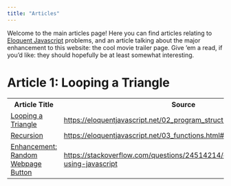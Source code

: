 ```yaml
---
title: "Articles"
---
```


Welcome to the main articles page! Here you can find articles relating to [Eloquent Javascript](https://eloquentjavascript.net/) problems, and an article talking about the major enhancement to this website: the cool movie trailer page. Give 'em a read, if you'd like: they should hopefully be at least somewhat interesting.

```{=html}
<h1>Article 1: Looping a Triangle</h1>
<table id = "articles">
<tbody>
    <tr>
        <th> Article Title </th>
        <th> Source </th>
    </tr>
    <tr>
        <td> <a target="_self" href="https://tspur1066.github.io/personal-thomas-spurlock/articles/article_01.html"> Looping a Triangle</a></td>
        <td> <a target="_blank" href=https://eloquentjavascript.net/02_program_structure.html#i_umoXp9u0e7> https://eloquentjavascript.net/02_program_structure.html#i_umoXp9u0e7</a> </td>
    </tr>
    <tr>
        <td> <a target="_self" href="https://tspur1066.github.io/personal-thomas-spurlock/articles/article_02.html"> Recursion</a></td>
        <td> <a target="_blank" href=https://eloquentjavascript.net/03_functions.html#i_jxl1p970Fy> https://eloquentjavascript.net/03_functions.html#i_jxl1p970Fy</a> </td>
    </tr>
    <tr>
        <td> <a target="_self" href="https://tspur1066.github.io/personal-thomas-spurlock/articles/enhancement"> Enhancement: Random Webpage Button</a></td>
        <td> <a target="_blank" href=https://stackoverflow.com/questions/24514214/open-a-random-page-using-javascript> https://stackoverflow.com/questions/24514214/open-a-random-page-using-javascript</a> </td>
    </tr>
</tbody>

```


